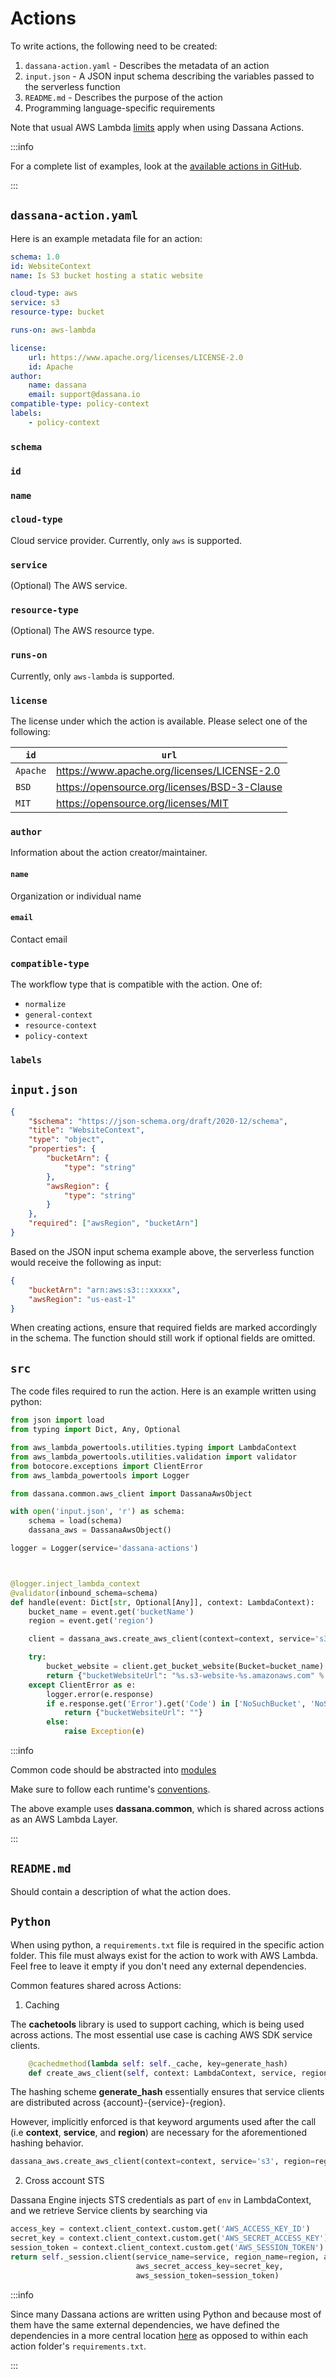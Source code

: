 # Actions


<Actions />

To write actions, the following need to be created:

1. `dassana-action.yaml` - Describes the metadata of an action
2. `input.json` - A JSON input schema describing the variables passed to the serverless function
3. `README.md` - Describes the purpose of the action
4. Programming language-specific requirements

Note that usual AWS Lambda [limits](https://docs.aws.amazon.com/lambda/latest/dg/gettingstarted-limits.html) apply when using Dassana Actions.

:::info

For a complete list of examples, look at the [available actions in GitHub](https://github.com/dassana-io/dassana/tree/main/content/actions).

:::

## `dassana-action.yaml`

Here is an example metadata file for an action:

```yaml title="content/actions/website-context/dassana-action.yaml"
schema: 1.0
id: WebsiteContext
name: Is S3 bucket hosting a static website

cloud-type: aws
service: s3
resource-type: bucket

runs-on: aws-lambda

license:
    url: https://www.apache.org/licenses/LICENSE-2.0
    id: Apache
author:
    name: dassana
    email: support@dassana.io
compatible-type: policy-context
labels:
    - policy-context
```


### `schema`

<Schema />

### `id`

<Id />

### `name`

<Name />

### `cloud-type`

Cloud service provider. Currently, only `aws` is supported.

### `service`

(Optional) The AWS service.

### `resource-type`

(Optional) The AWS resource type.

### `runs-on`

Currently, only `aws-lambda` is supported.

### `license`

The license under which the action is available. Please select one of the following:

| `id`     | `url`                                        |
| -------- | -------------------------------------------- |
| `Apache` | https://www.apache.org/licenses/LICENSE-2.0  |
| `BSD`    | https://opensource.org/licenses/BSD-3-Clause |
| `MIT`    | https://opensource.org/licenses/MIT          |

### `author`

Information about the action creator/maintainer.

#### `name`

Organization or individual name

#### `email`

Contact email

### `compatible-type`

The workflow type that is compatible with the action. One of:

-   `normalize`
-   `general-context`
-   `resource-context`
-   `policy-context`

### `labels`

<Labels />

## `input.json`

```json title="content/actions/website-context/input.json"
{
	"$schema": "https://json-schema.org/draft/2020-12/schema",
	"title": "WebsiteContext",
	"type": "object",
	"properties": {
		"bucketArn": {
			"type": "string"
		},
		"awsRegion": {
			"type": "string"
		}
	},
	"required": ["awsRegion", "bucketArn"]
}
```

Based on the JSON input schema example above, the serverless function would receive the following as input:

```json
{
	"bucketArn": "arn:aws:s3:::xxxxx",
	"awsRegion": "us-east-1"
}
```

When creating actions, ensure that required fields are marked accordingly in the schema. The function should still work if optional fields are omitted.

## `src`

The code files required to run the action. Here is an example written using python:

```py title="content/actions/website-context/src/handler.py"
from json import load
from typing import Dict, Any, Optional

from aws_lambda_powertools.utilities.typing import LambdaContext
from aws_lambda_powertools.utilities.validation import validator
from botocore.exceptions import ClientError
from aws_lambda_powertools import Logger

from dassana.common.aws_client import DassanaAwsObject

with open('input.json', 'r') as schema:
    schema = load(schema)
    dassana_aws = DassanaAwsObject()

logger = Logger(service='dassana-actions')



@logger.inject_lambda_context
@validator(inbound_schema=schema)
def handle(event: Dict[str, Optional[Any]], context: LambdaContext):
    bucket_name = event.get('bucketName')
    region = event.get('region')

    client = dassana_aws.create_aws_client(context=context, service='s3', region=region)

    try:
        bucket_website = client.get_bucket_website(Bucket=bucket_name)
        return {"bucketWebsiteUrl": "%s.s3-website-%s.amazonaws.com" % (bucket_name, region)}
    except ClientError as e:
        logger.error(e.response)
        if e.response.get('Error').get('Code') in ['NoSuchBucket', 'NoSuchWebsiteConfiguration']:
            return {"bucketWebsiteUrl": ""}
        else:
            raise Exception(e)


```

:::info

Common code should be abstracted into [modules](https://github.com/dassana-io/dassana/tree/main/content/pkg/deps)

Make sure to follow each runtime's [conventions](https://docs.aws.amazon.com/lambda/latest/dg/configuration-layers.html).

The above example uses **dassana.common**, which is shared across actions as an AWS Lambda Layer.

:::

## `README.md`

Should contain a description of what the action does.

## `Python`

When using python, a `requirements.txt` file is required in the specific action folder. This file must always exist for the action to work with AWS Lambda. Feel free to leave it empty if you don't need any external dependencies.

Common features shared across Actions:

1. Caching

The **cachetools** library is used to support caching, which is being used across actions. The most essential use case
is caching AWS SDK service clients.

```py title="content/pkg/deps/python/dassana/common/aws_client.py"
    @cachedmethod(lambda self: self._cache, key=generate_hash)
    def create_aws_client(self, context: LambdaContext, service, region: str) -> client:

```

The hashing scheme **generate_hash** essentially ensures that service clients are distributed across
{account}-{service}-{region}.

However, implicitly enforced is that keyword arguments used after the call (i.e **context**, **service**, and
**region**) are necessary for the aforementioned hashing behavior.

```py
dassana_aws.create_aws_client(context=context, service='s3', region=region) # Keyword Arguments i.e **kwargs
```

2. Cross account STS

Dassana Engine injects STS credentials as part of `env` in LambdaContext, and we retrieve Service clients by searching
via

```py title="Cross account"
access_key = context.client_context.custom.get('AWS_ACCESS_KEY_ID')
secret_key = context.client_context.custom.get('AWS_SECRET_ACCESS_KEY')
session_token = context.client_context.custom.get('AWS_SESSION_TOKEN')
return self._session.client(service_name=service, region_name=region, aws_access_key_id=access_key,
                            aws_secret_access_key=secret_key,
                            aws_session_token=session_token)
```

:::info

Since many Dassana actions are written using Python and because most of them have the same external dependencies, we have defined the dependencies in a more central location [here](https://github.com/dassana-io/dassana/blob/main/content/pkg/deps/python/requirements.txt) as opposed to within each action folder's `requirements.txt`.

:::
